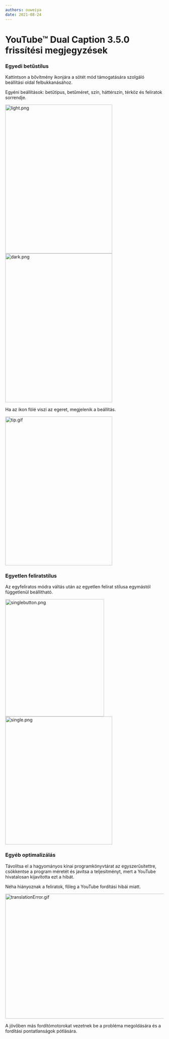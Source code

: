 ```yaml
---
authors: ouweiya
date: 2021-08-24
---
```



# YouTube™ Dual Caption 3.5.0 frissítési megjegyzések

### Egyedi betűstílus

Kattintson a bővítmény ikonjára a sötét mód támogatására szolgáló beállítási oldal felbukkanásához.

Egyéni beállítások: betűtípus, betűméret, szín, háttérszín, térköz és feliratok sorrendje.

<img src={light} alt="light.png" width="340" height="472" />
<img src={dark} alt="dark.png" width="340" height="472" />

<Tip>Ha az ikon fölé viszi az egeret, megjelenik a beállítás.</Tip>

<img src={tip} alt="tip.gif" width="340" height="472" />

### Egyetlen feliratstílus

Az egyfeliratos módra váltás után az egyetlen felirat stílusa egymástól függetlenül beállítható.

<img src={singlebutton} alt="singlebutton.png" width="314" height="372" />
<img src={single} alt="single.png" width="340" height="406" />

### Egyéb optimalizálás

Távolítsa el a hagyományos kínai programkönyvtárat az egyszerűsítettre, csökkentse a program méretét és javítsa a teljesítményt, mert a YouTube hivatalosan kijavította ezt a hibát.

<Tip>Néha hiányoznak a feliratok, főleg a YouTube fordítási hibái miatt.</Tip>

<img src={translationError} alt="translationError.gif" width="700" height="396" />

A jövőben más fordítómotorokat vezetnek be a probléma megoldására és a fordítási pontatlanságok pótlására.

<WebStore />
